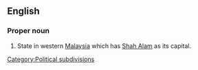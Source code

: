 {{wikipedia}}
==English==
===Proper noun===
{{en-proper noun}}
#State in western [[Malaysia]] which has [[Shah Alam]] as its capital.
[[Category:Political subdivisions]]
